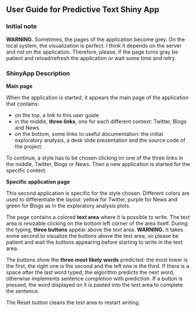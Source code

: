 ## User Guide for Predictive Text Shiny App

### Initial note
**WARNING.** Sometimes, the pages of the application become grey. On the local system, the visualization is perfect. I think it depends on the server and not on the application. Therefore, please, if the page turns gray be patient and reload/refresh the application or wait some time and retry.

### ShinyApp Description
**Main page**

When the application is started, it appears the main page of the application that contains:

- on the top, a link to this user guide
- in the middle, **three links**, one for each different context: Twitter, Blogs and News
- on the bottom, some links to useful documentation: the initial exploratory analysis, a desk slide presentation and the source code of the project.

To continue, a style has to be chosen clicking on one of the three links in the middle, Twitter, Blogs or News. Then a new application is started for the specific context. 

**Specific application page**

This second application is specific for the style chosen. Different colors are used to differentiate the layout: yellow for Twitter, purple for News and green for Blogs as in the exploratory analysis plots.

The page contains a colored **text area** where it is possible to write. The text area is resizable clicking on the bottom left corner of the area itself. During the typing, **three buttons** appear above the text area. **WARNING.** It takes some second to visualize the buttons above the text area, so please be patient and wait the buttons appearing before starting to write in the text area.

The buttons show the **three most likely words** predicted: the most lower is the first, the right one is the second and the left one is the third. If there is a space after the last word typed, the algorithm predicts the next word, otherwise implements sentence completion with prediction. If a button is pressed, the word displayed on it is pasted into the text area to complete the sentence.

The Reset button cleans the text area to restart writing.

